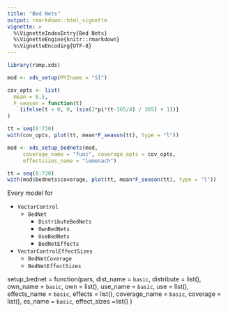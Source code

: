 ```yaml
---
title: "Bed Nets"
output: rmarkdown::html_vignette
vignette: >
  %\VignetteIndexEntry{Bed Nets}
  %\VignetteEngine{knitr::rmarkdown}
  %\VignetteEncoding{UTF-8}
---
```


```r
library(ramp.xds)
```


```r
mod <- xds_setup(MYZname = "SI")
```

```r
cov_opts <- list(
  mean = 0.5, 
  F_season = function(t)
    {ifelse(t < 0, 0, (sin(2*pi*(t-365/4) / 365) + 1))}
)
```

```r
tt = seq(0:730)
with(cov_opts, plot(tt, mean*F_season(tt), type = "l"))
```


```r
mod <- xds_setup_bednets(mod,
     coverage_name = "func", coverage_opts = cov_opts, 
     effectsizes_name = "lemenach")

```

```r
tt = seq(0:730)
with(mod$bednets$coverage, plot(tt, mean*F_season(tt), type = "l"))
```
Every model for  

- `VectorControl`
    - `BedNet`
        -  `DistributeBedNets`
        -  `OwnBedNets`
        -  `UseBedNets`
        -  `BedNetEffects`
- `VectorControlEffectSizes`
    - `BedNetCoverage`
    - `BedNetEffectSizes`

setup_bednet = function(pars, 
    dist_name = `basic`,
    distribute = list(),
    own_name = `basic`,
    own = list(), 
    use_name = `basic`,
    use = list(), 
    effects_name = `basic`,
    effects = list(), 
    coverage_name = `basic`,
    coverage = list(),
    es_name = `basic`,
    effect_sizes =list()
)
